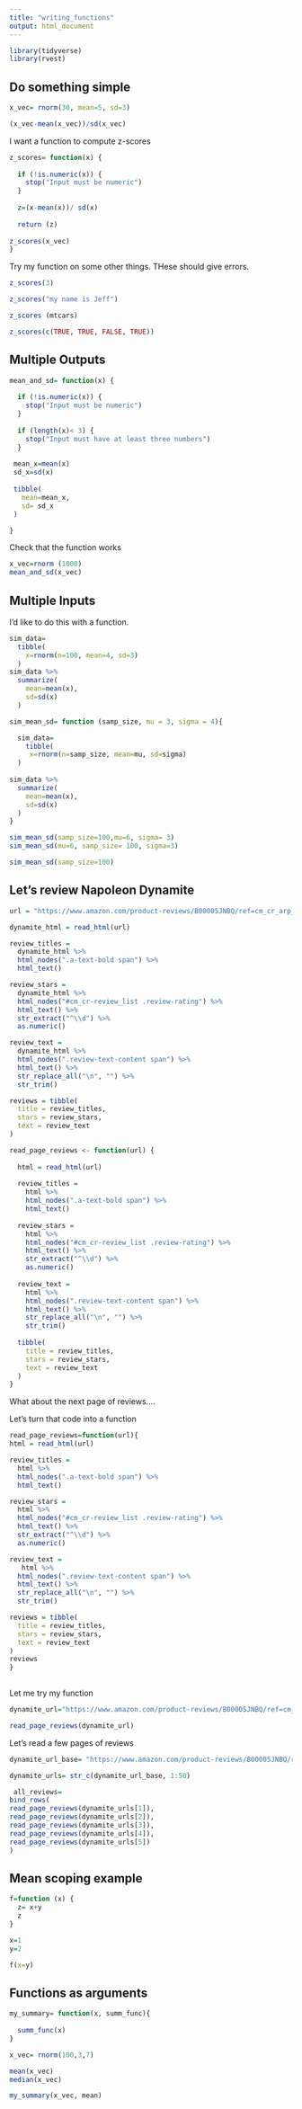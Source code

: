 ```yaml
---
title: "writing_functions"
output: html_document
---
```


```r
library(tidyverse)
library(rvest)
```

## Do something simple

```r
x_vec= rnorm(30, mean=5, sd=3)

(x_vec-mean(x_vec))/sd(x_vec)

```

I want a function to compute z-scores

```r

z_scores= function(x) {
  
  if (!is.numeric(x)) {
    stop("Input must be numeric")
  }
    
  z=(x-mean(x))/ sd(x)
  
  return (z)
  
z_scores(x_vec)
}
```

Try my function on some other things. THese should give errors.

```r
z_scores(3)

z_scores("my name is Jeff")

z_scores (mtcars)

z_scores(c(TRUE, TRUE, FALSE, TRUE))
```

## Multiple Outputs

```r


mean_and_sd= function(x) {
  
  if (!is.numeric(x)) {
    stop("Input must be numeric")
  }
  
  if (length(x)< 3) {
    stop("Input must have at least three numbers")
  }
     
 mean_x=mean(x)
 sd_x=sd(x)
 
 tibble(
   mean=mean_x,
   sd= sd_x
 )

}
```

Check that the function works


```r
x_vec=rnorm (1000)
mean_and_sd(x_vec)
```

## Multiple Inputs

I'd like to do this with a function.

```r

sim_data= 
  tibble(
    x=rnorm(n=100, mean=4, sd=3)
  )
sim_data %>% 
  summarize(
    mean=mean(x),
    sd=sd(x)
  )
```

```r
sim_mean_sd= function (samp_size, mu = 3, sigma = 4){

  sim_data= 
    tibble(
     x=rnorm(n=samp_size, mean=mu, sd=sigma)
  )
  
sim_data %>% 
  summarize(
    mean=mean(x),
    sd=sd(x)
  )
}

sim_mean_sd(samp_size=100,mu=6, sigma= 3)
sim_mean_sd(mu=6, samp_size= 100, sigma=3)

sim_mean_sd(samp_size=100)
```

## Let's review Napoleon Dynamite
```r
url = "https://www.amazon.com/product-reviews/B00005JNBQ/ref=cm_cr_arp_d_viewopt_rvwer?ie=UTF8&reviewerType=avp_only_reviews&sortBy=recent&pageNumber=1"

dynamite_html = read_html(url)

review_titles = 
  dynamite_html %>%
  html_nodes(".a-text-bold span") %>%
  html_text()

review_stars = 
  dynamite_html %>%
  html_nodes("#cm_cr-review_list .review-rating") %>%
  html_text() %>%
  str_extract("^\\d") %>%
  as.numeric()

review_text = 
  dynamite_html %>%
  html_nodes(".review-text-content span") %>%
  html_text() %>% 
  str_replace_all("\n", "") %>% 
  str_trim()

reviews = tibble(
  title = review_titles,
  stars = review_stars,
  text = review_text
)

read_page_reviews <- function(url) {
  
  html = read_html(url)
  
  review_titles = 
    html %>%
    html_nodes(".a-text-bold span") %>%
    html_text()
  
  review_stars = 
    html %>%
    html_nodes("#cm_cr-review_list .review-rating") %>%
    html_text() %>%
    str_extract("^\\d") %>%
    as.numeric()
  
  review_text = 
    html %>%
    html_nodes(".review-text-content span") %>%
    html_text() %>% 
    str_replace_all("\n", "") %>% 
    str_trim()
  
  tibble(
    title = review_titles,
    stars = review_stars,
    text = review_text
  )
}
```
What about the next page of reviews....

Let's turn that code into a function

```r

read_page_reviews=function(url){
html = read_html(url)

review_titles = 
  html %>%
  html_nodes(".a-text-bold span") %>%
  html_text()

review_stars = 
  html %>%
  html_nodes("#cm_cr-review_list .review-rating") %>%
  html_text() %>%
  str_extract("^\\d") %>%
  as.numeric()

review_text = 
   html %>%
  html_nodes(".review-text-content span") %>%
  html_text() %>% 
  str_replace_all("\n", "") %>% 
  str_trim()

reviews = tibble(
  title = review_titles,
  stars = review_stars,
  text = review_text
)
reviews
} 
  

```

Let me try my function

```r

dynamite_url="https://www.amazon.com/product-reviews/B00005JNBQ/ref=cm_cr_arp_d_viewopt_rvwer?ie=UTF8&reviewerType=avp_only_reviews&sortBy=recent&pageNumber=2"

read_page_reviews(dynamite_url)
```

Let's read a few pages of reviews

```r
dynamite_url_base= "https://www.amazon.com/product-reviews/B00005JNBQ/ref=cm_cr_arp_d_viewopt_rvwer?ie=UTF8&reviewerType=avp_only_reviews&sortBy=recent&pageNumber="

dynamite_urls= str_c(dynamite_url_base, 1:50)

 all_reviews=
bind_rows(
read_page_reviews(dynamite_urls[1]),
read_page_reviews(dynamite_urls[2]),
read_page_reviews(dynamite_urls[3]),
read_page_reviews(dynamite_urls[4]),
read_page_reviews(dynamite_urls[5])
) 
```

## Mean scoping example

```r
f=function (x) {
  z= x+y
  z
}

x=1
y=2

f(x=y)
```

## Functions as arguments

```r
my_summary= function(x, summ_func){
  
  summ_func(x)
}

x_vec= rnorm(100,3,7)

mean(x_vec)
median(x_vec)

my_summary(x_vec, mean)
```

